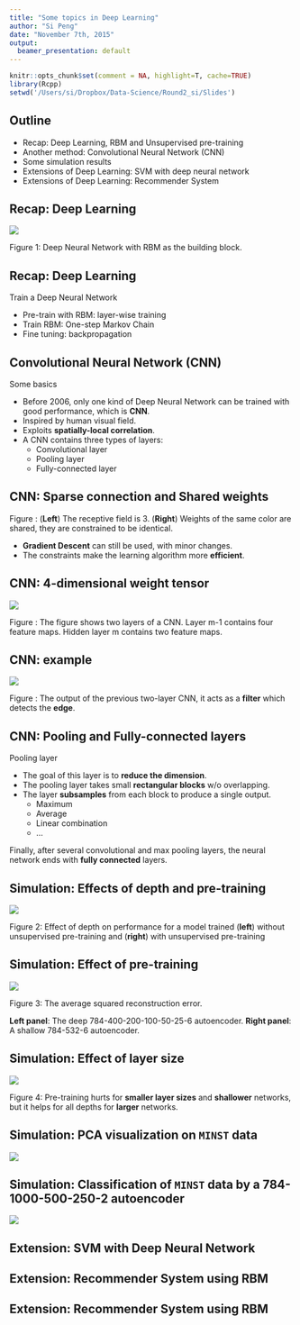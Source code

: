 ```yaml
---
title: "Some topics in Deep Learning"
author: "Si Peng"
date: "November 7th, 2015"
output:
  beamer_presentation: default
---
```


```r
knitr::opts_chunk$set(comment = NA, highlight=T, cache=TRUE)
library(Rcpp)
setwd('/Users/si/Dropbox/Data-Science/Round2_si/Slides')
```


## Outline
- Recap: Deep Learning, RBM and Unsupervised pre-training
- Another method: Convolutional Neural Network (CNN)
- Some simulation results
- Extensions of Deep Learning: SVM with deep neural network
- Extensions of Deep Learning: Recommender System


## Recap: Deep Learning
![](DBNs.png)

Figure 1: Deep Neural Network with RBM as the building block.




## Recap: Deep Learning
Train a Deep Neural Network

- Pre-train with RBM: layer-wise training
- Train RBM: One-step Markov Chain
- Fine tuning: backpropagation




## Convolutional Neural Network (CNN)
Some basics

- Before 2006, only one kind of Deep Neural Network can be trained with good performance, which is **CNN**.
- Inspired by human visual field.
- Exploits **spatially-local correlation**.
- A CNN contains three types of layers:
    + Convolutional layer
    + Pooling layer
    + Fully-connected layer




## CNN: Sparse connection and Shared weights
\centerline{\includegraphics[height=12in]{weight.jpeg}}

Figure : (**Left**) The receptive field is 3. (**Right**) Weights of the same color are shared, they are constrained to be identical.

- **Gradient Descent** can still be used, with minor changes.
- The constraints make the learning algorithm more **efficient**.




## CNN: 4-dimensional weight tensor
![](CNN.png)

Figure : The figure shows two layers of a CNN. Layer m-1 contains four feature maps. Hidden layer m contains two feature maps.




## CNN: example
![](CNNex.png)

Figure : The output of the previous two-layer CNN, it acts as a **filter** which detects the **edge**.



## CNN: Pooling and Fully-connected layers

Pooling layer

- The goal of this layer is to **reduce the dimension**.
- The pooling layer takes small **rectangular blocks** w/o overlapping.
- The layer **subsamples** from each block to produce a single output.
    + Maximum
    + Average
    + Linear combination
    + ...


Finally, after several convolutional and max pooling layers, the neural network ends with **fully connected** layers.



## Simulation: Effects of depth and pre-training
![](pre1.png)

Figure 2: Effect of depth on performance for a model trained (**left**) without unsupervised pre-training and (**right**) with unsupervised pre-training


## Simulation: Effect of pre-training
![](pre2.png)

Figure 3: The average squared reconstruction error.

**Left panel**: The deep 784-400-200-100-50-25-6 autoencoder. **Right panel**: A shallow 784-532-6 autoencoder.


## Simulation: Effect of layer size
![](size.png)

Figure 4: Pre-training hurts for **smaller layer sizes** and **shallower** networks, but it helps for all depths for **larger** networks.


## Simulation: PCA visualization on `MINST` data
![](PCA.png)


## Simulation: Classification of `MINST` data by a 784-1000-500-250-2 autoencoder
![](DAE.png)


## Extension: SVM with Deep Neural Network



## Extension: Recommender System using RBM



## Extension: Recommender System using RBM


